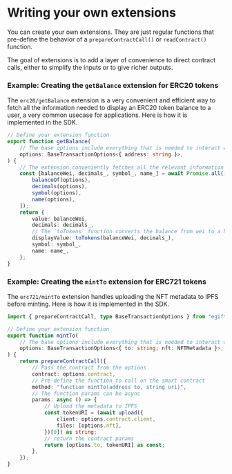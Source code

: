 
# Writing your own extensions

You can create your own extensions. They are just regular functions that pre-define the behavior of a `prepareContractCall()` or `readContract()` function.

The goal of extensions is to add a layer of convenience to direct contract calls, either to simplify the inputs or to give richer outputs.

### Example: Creating the `getBalance` extension for ERC20 tokens

The `erc20/getBalance` extension is a very convenient and efficient way to fetch all the information needed to display an ERC20 token balance to a user, a very common usecase for applications. Here is how it is implemented in the SDK.

```typescript
// Define your extension function
export function getBalance(
	// The base options include everything that is needed to interact with the contract, *except* the specific params for your function, in this case, "address"
	options: BaseTransactionOptions<{ address: string }>,
) {
	// The extension conveniently fetches all the relevant information from the contract to display a readable balance
	const [balanceWei, decimals_, symbol_, name_] = await Promise.all([
		balanceOf(options),
		decimals(options),
		symbol(options),
		name(options),
	]);
	return {
		value: balanceWei,
		decimals: decimals_,
		// The `toTokens` function converts the balance from wei to a human-readable format
		displayValue: toTokens(balanceWei, decimals_),
		symbol: symbol_,
		name: name_,
	};
}
```

### Example: Creating the `mintTo` extension for ERC721 tokens

The `erc721/mintTo` extension handles uploading the NFT metadata to IPFS before minting. Here is how it is implemented in the SDK.

```typescript
import { prepareContractCall, type BaseTransactionOptions } from "egiftcard";

// Define your extension function
export function mintTo(
	// The base options include everything that is needed to interact with the contract, *except* the specific params for your function, in this case "to" and "nft"
	options: BaseTransactionOptions<{ to: string; nft: NFTMetadata }>,
) {
	return prepareContractCall({
		// Pass the contract from the options
		contract: options.contract,
		// Pre-define the function to call on the smart contract
		method: "function mintTo(address to, string uri)",
		// The function params can be async
		params: async () => {
			// Upload the metadata to IPFS
			const tokenURI = (await upload({
				client: options.contract.client,
				files: [options.nft],
			})[0]) as string;
			// return the contract params
			return [options.to, tokenURI] as const;
		},
	});
}
```
